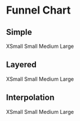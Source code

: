 




# Funnel Chart

## Simple
<Tabs className="mt-4" size="small">
  <TabList>
    <Tab>XSmall</Tab>
    <Tab>Small</Tab>
    <Tab>Medium</Tab>
    <Tab>Large</Tab>
  </TabList>
  <TabPanel>
    <BlockCanvas
      darkStory={XsDarkStories.Simple}
      darkMeta={XsDarkStories}
    />
  </TabPanel>
  <TabPanel>
    <BlockCanvas
      darkStory={SmDarkStories.Simple}
      darkMeta={SmDarkStories}
    />
  </TabPanel>
  <TabPanel>
    <BlockCanvas
      darkStory={MdDarkStories.Simple}
      darkMeta={MdDarkStories}
    />
  </TabPanel>
  <TabPanel>
    <BlockCanvas
      lightStory={LgLightStories.Simple}
      darkStory={LgDarkStories.Simple}
      lightMeta={LgLightStories}
      darkMeta={LgDarkStories}
    />
  </TabPanel>
</Tabs>

## Layered
<Tabs className="mt-4" size="small">
  <TabList>
    <Tab>XSmall</Tab>
    <Tab>Small</Tab>
    <Tab>Medium</Tab>
    <Tab>Large</Tab>
  </TabList>
  <TabPanel>
    <BlockCanvas
      darkStory={XsDarkStories.Layered}
      darkMeta={XsDarkStories}
    />
  </TabPanel>
  <TabPanel>
    <BlockCanvas
      darkStory={SmDarkStories.Layered}
      darkMeta={SmDarkStories}
    />
  </TabPanel>
  <TabPanel>
    <BlockCanvas
      darkStory={MdDarkStories.Layered}
      darkMeta={MdDarkStories}
    />
  </TabPanel>
  <TabPanel>
    <BlockCanvas
      lightStory={LgLightStories.Layered}
      darkStory={MdDarkStories.Layered}
      lightMeta={LgLightStories}
      darkMeta={LgDarkStories}
    />
  </TabPanel>
</Tabs>

## Interpolation
<Tabs className="mt-4" size="small">
  <TabList>
    <Tab>XSmall</Tab>
    <Tab>Small</Tab>
    <Tab>Medium</Tab>
    <Tab>Large</Tab>
  </TabList>
  <TabPanel>
    <BlockCanvas
      darkStory={XsDarkStories.Interpolation}
      darkMeta={XsDarkStories}
    />
  </TabPanel>
  <TabPanel>
    <BlockCanvas
      darkStory={SmDarkStories.Interpolation}
      darkMeta={SmDarkStories}
    />
  </TabPanel>
  <TabPanel>
    <BlockCanvas
      darkStory={MdDarkStories.Interpolation}
      darkMeta={MdDarkStories}
    />
  </TabPanel>
  <TabPanel>
    <BlockCanvas
      lightStory={LgLightStories.Interpolation}
      darkStory={MdDarkStories.Interpolation}
      lightMeta={LgLightStories}
      darkMeta={LgDarkStories}
    />
  </TabPanel>
</Tabs>
